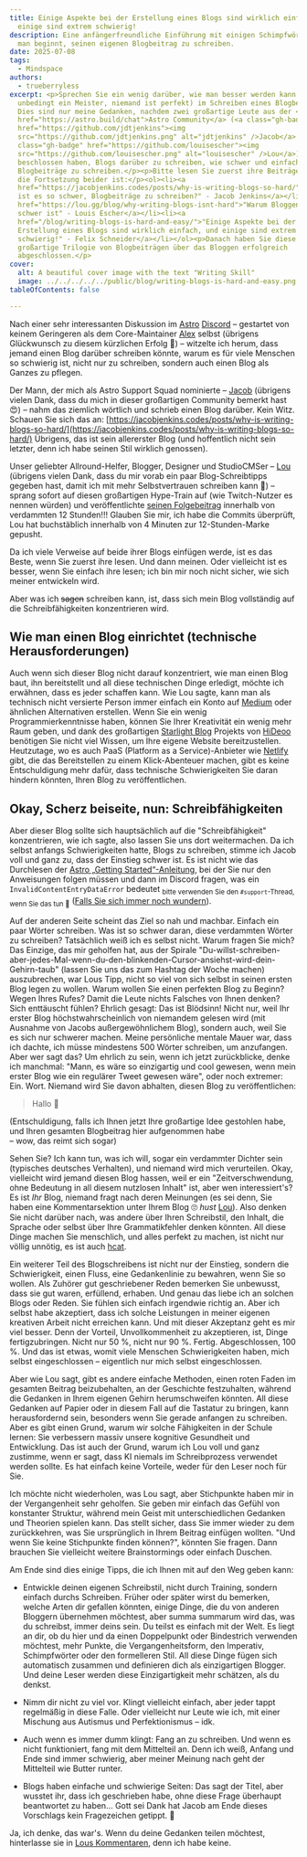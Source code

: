 ```yaml
---
title: Einige Aspekte bei der Erstellung eines Blogs sind wirklich einfach, und
  einige sind extrem schwierig!
description: Eine anfängerfreundliche Einführung mit einigen Schimpfwörtern, wie
  man beginnt, seinen eigenen Blogbeitrag zu schreiben.
date: 2025-07-08
tags:
  - Mindspace
authors:
  - trueberryless
excerpt: <p>Sprechen Sie ein wenig darüber, wie man besser werden kann (nicht
  unbedingt ein Meister, niemand ist perfekt) im Schreiben eines Blogbeitrags.
  Dies sind nur meine Gedanken, nachdem zwei großartige Leute aus der <a
  href="https://astro.build/chat">Astro Community</a> (<a class="gh-badge"
  href="https://github.com/jdtjenkins"><img
  src="https://github.com/jdtjenkins.png" alt="jdtjenkins" />Jacob</a> und <a
  class="gh-badge" href="https://github.com/louisescher"><img
  src="https://github.com/louisescher.png" alt="louisescher" />Lou</a>)
  beschlossen haben, Blogs darüber zu schreiben, wie schwer und einfach es ist,
  Blogbeiträge zu schreiben.</p><p>Bitte lesen Sie zuerst ihre Beiträge, da dies
  die Fortsetzung beider ist:</p><ol><li><a
  href="https://jacobjenkins.codes/posts/why-is-writing-blogs-so-hard/">"Warum
  ist es so schwer, Blogbeiträge zu schreiben?" - Jacob Jenkins</a></li><li><a
  href="https://lou.gg/blog/why-writing-blogs-isnt-hard">"Warum Bloggen nicht
  schwer ist" - Louis Escher</a></li><li><a
  href="/blog/writing-blogs-is-hard-and-easy/">"Einige Aspekte bei der
  Erstellung eines Blogs sind wirklich einfach, und einige sind extrem
  schwierig!" - Felix Schneider</a></li></ol><p>Danach haben Sie diese
  großartige Trilogie von Blogbeiträgen über das Bloggen erfolgreich
  abgeschlossen.</p>
cover:
  alt: A beautiful cover image with the text "Writing Skill"
  image: ../../../../../public/blog/writing-blogs-is-hard-and-easy.png
tableOfContents: false

---
```


Nach einer sehr interessanten Diskussion im [Astro](https://github.com/withastro) [Discord](https://astro.build/chat) – gestartet von keinem Geringeren als dem Core-Maintainer [Alex](https://github.com/alexanderniebuhr) selbst (übrigens Glückwunsch zu diesem kürzlichen Erfolg 🎉) – witzelte ich herum, dass jemand einen Blog darüber schreiben könnte, warum es für viele Menschen so schwierig ist, nicht nur zu schreiben, sondern auch einen Blog als Ganzes zu pflegen.

Der Mann, der mich als Astro Support Squad nominierte – [Jacob](https://github.com/jdtjenkins) (übrigens vielen Dank, dass du mich in dieser großartigen Community bemerkt hast 😍) – nahm das ziemlich wörtlich und schrieb einen Blog darüber. Kein Witz. Schauen Sie sich das an: [https://jacobjenkins.codes/posts/why-is-writing-blogs-so-hard/](https://jacobjenkins.codes/posts/why-is-writing-blogs-so-hard/) Übrigens, das ist sein allererster Blog (und hoffentlich nicht sein letzter, denn ich habe seinen Stil wirklich genossen).

Unser geliebter Allround-Helfer, Blogger, Designer und StudioCMSer – [Lou](https://github.com/louisescher/) (übrigens vielen Dank, dass du mir vorab ein paar Blog-Schreibtipps gegeben hast, damit ich mit mehr Selbstvertrauen schreiben kann 🤩) – sprang sofort auf diesen großartigen Hype-Train auf (wie Twitch-Nutzer es nennen würden) und veröffentlichte [seinen Folgebeitrag](https://lou.gg/blog/why-writing-blogs-isnt-hard) innerhalb von verdammten 12 Stunden!!! Glauben Sie mir, ich habe die Commits überprüft, Lou hat buchstäblich innerhalb von 4 Minuten zur 12-Stunden-Marke gepusht.

Da ich viele Verweise auf beide ihrer Blogs einfügen werde, ist es das Beste, wenn Sie zuerst ihre lesen. Und dann meinen. Oder vielleicht ist es besser, wenn Sie einfach ihre lesen; ich bin mir noch nicht sicher, wie sich meiner entwickeln wird.

Aber was ich ~~sagen~~ schreiben kann, ist, dass sich mein Blog vollständig auf die Schreibfähigkeiten konzentrieren wird.

## Wie man einen Blog einrichtet (technische Herausforderungen)

Auch wenn sich dieser Blog nicht darauf konzentriert, wie man einen Blog baut, ihn bereitstellt und all diese technischen Dinge erledigt, möchte ich erwähnen, dass es jeder schaffen kann. Wie Lou sagte, kann man als technisch nicht versierte Person immer einfach ein Konto auf [Medium](https://medium.com/) oder ähnlichen Alternativen erstellen. Wenn Sie ein wenig Programmierkenntnisse haben, können Sie Ihrer Kreativität ein wenig mehr Raum geben, und dank des großartigen [Starlight Blog](https://starlight-blog-docs.vercel.app/) Projekts von [HiDeoo](https://github.com/HiDeoo) benötigen Sie nicht viel Wissen, um Ihre eigene Website bereitzustellen. Heutzutage, wo es auch PaaS (Platform as a Service)-Anbieter wie [Netlify](https://www.netlify.com/) gibt, die das Bereitstellen zu einem Klick-Abenteuer machen, gibt es keine Entschuldigung mehr dafür, dass technische Schwierigkeiten Sie daran hindern könnten, Ihren Blog zu veröffentlichen.

## Okay, Scherz beiseite, nun: Schreibfähigkeiten

Aber dieser Blog sollte sich hauptsächlich auf die "Schreibfähigkeit" konzentrieren, wie ich sagte, also lassen Sie uns dort weitermachen. Da ich selbst anfangs Schwierigkeiten hatte, Blogs zu schreiben, stimme ich Jacob voll und ganz zu, dass der Einstieg schwer ist. Es ist nicht wie das Durchlesen der [Astro „Getting Started“-Anleitung](https://docs.astro.build/en/install-and-setup/), bei der Sie nur den Anweisungen folgen müssen und dann im Discord fragen, was ein `InvalidContentEntryDataError` bedeutet <sub>bitte verwenden Sie den `#support`-Thread, wenn Sie das tun 🫶</sub> ([Falls Sie sich immer noch wundern](https://docs.astro.build/en/reference/errors/invalid-content-entry-data-error/)).

Auf der anderen Seite scheint das Ziel so nah und machbar. Einfach ein paar Wörter schreiben. Was ist so schwer daran, diese verdammten Wörter zu schreiben? Tatsächlich weiß ich es selbst nicht. Warum fragen Sie mich? Das Einzige, das mir geholfen hat, aus der Spirale "Du-willst-schreiben-aber-jedes-Mal-wenn-du-den-blinkenden-Cursor-ansiehst-wird-dein-Gehirn-taub" (lassen Sie uns das zum Hashtag der Woche machen) auszubrechen, war Lous Tipp, nicht so viel von sich selbst in seinen ersten Blog legen zu wollen. Warum wollen Sie einen perfekten Blog zu Beginn? Wegen Ihres Rufes? Damit die Leute nichts Falsches von Ihnen denken? Sich enttäuscht fühlen? Ehrlich gesagt: Das ist Blödsinn! Nicht nur, weil Ihr erster Blog höchstwahrscheinlich von niemandem gelesen wird (mit Ausnahme von Jacobs außergewöhnlichem Blog), sondern auch, weil Sie es sich nur schwerer machen. Meine persönliche mentale Mauer war, dass ich dachte, ich müsse mindestens 500 Wörter schreiben, um anzufangen. Aber wer sagt das? Um ehrlich zu sein, wenn ich jetzt zurückblicke, denke ich manchmal: "Mann, es wäre so einzigartig und cool gewesen, wenn mein erster Blog wie ein regulärer Tweet gewesen wäre", oder noch extremer: Ein. Wort. Niemand wird Sie davon abhalten, diesen Blog zu veröffentlichen:

> Hallo 👋

(Entschuldigung, falls ich Ihnen jetzt Ihre großartige Idee gestohlen habe,\
und Ihren gesamten Blogbeitrag hier aufgenommen habe\
– wow, das reimt sich sogar)

Sehen Sie? Ich kann tun, was ich will, sogar ein verdammter Dichter sein (typisches deutsches Verhalten), und niemand wird mich verurteilen. Okay, vielleicht wird jemand diesen Blog hassen, weil er ein "Zeitverschwendung, ohne Bedeutung in all diesem nutzlosen Inhalt" ist, aber wen interessiert's? Es ist *Ihr* Blog, <span id="comment-reference" class="fragment-highlight">niemand fragt nach deren Meinungen (es sei denn, Sie haben eine Kommentarsektion unter Ihrem Blog 🙄 *hust* [Lou](https://lou.gg/blog/why-writing-blogs-isnt-hard#chapter-five-its-the-8th-of-july)</span>). Also denken Sie nicht darüber nach, was andere über Ihren Schreibstil, den Inhalt, die Sprache oder selbst über Ihre Grammatikfehler denken könnten. All diese Dinge machen Sie menschlich, und alles perfekt zu machen, ist nicht nur völlig unnötig, es ist auch [hcat](https://jacobjenkins.codes/posts/why-is-writing-blogs-so-hard/#chapter-1---i-want-it-now).

Ein weiterer Teil des Blogschreibens ist nicht nur der Einstieg, sondern die Schwierigkeit, einen Fluss, eine Gedankenlinie zu bewahren, wenn Sie so wollen. Als Zuhörer gut geschriebener Reden bemerken Sie unbewusst, dass sie gut waren, erfüllend, erhaben. Und genau das liebe ich an solchen Blogs oder Reden. Sie fühlen sich einfach irgendwie richtig an. Aber ich selbst habe akzeptiert, dass ich solche Leistungen in meiner eigenen kreativen Arbeit nicht erreichen kann. Und mit dieser Akzeptanz geht es mir viel besser. Denn der Vorteil, Unvollkommenheit zu akzeptieren, ist, Dinge fertigzubringen. Nicht nur 50 %, nicht nur 90 %. Fertig. Abgeschlossen, 100 %. Und das ist etwas, womit viele Menschen Schwierigkeiten haben, mich selbst eingeschlossen – eigentlich nur mich selbst eingeschlossen.

Aber wie Lou sagt, gibt es andere einfache Methoden, einen roten Faden im gesamten Beitrag beizubehalten, an der Geschichte festzuhalten, während die Gedanken in Ihrem eigenen Gehirn herumschweifen könnten. All diese Gedanken auf Papier oder in diesem Fall auf die Tastatur zu bringen, kann herausfordernd sein, besonders wenn Sie gerade anfangen zu schreiben. Aber es gibt einen Grund, warum wir solche Fähigkeiten in der Schule lernen: Sie verbessern massiv unsere kognitive Gesundheit und Entwicklung. Das ist auch der Grund, warum ich Lou voll und ganz zustimme, wenn er sagt, dass KI niemals im Schreibprozess verwendet werden sollte. Es hat einfach keine Vorteile, weder für den Leser noch für Sie.

Ich möchte nicht wiederholen, was Lou sagt, aber Stichpunkte haben mir in der Vergangenheit sehr geholfen. Sie geben mir einfach das Gefühl von konstanter Struktur, während mein Geist mit unterschiedlichen Gedanken und Theorien spielen kann. Das stellt sicher, dass Sie immer wieder zu dem zurückkehren, was Sie ursprünglich in Ihrem Beitrag einfügen wollten. "Und wenn Sie keine Stichpunkte finden können?", könnten Sie fragen. Dann brauchen Sie vielleicht weitere Brainstormings oder einfach Duschen.

Am Ende sind dies einige Tipps, die ich Ihnen mit auf den Weg geben kann:

* Entwickle deinen eigenen Schreibstil, nicht durch Training, sondern einfach durchs Schreiben. Früher oder später wirst du bemerken, welche Arten dir gefallen könnten, einige Dinge, die du von anderen Bloggern übernehmen möchtest, aber summa summarum wird das, was du schreibst, immer deins sein. Du teilst es einfach mit der Welt. Es liegt an dir, ob du hier und da einen Doppelpunkt oder Bindestrich verwenden möchtest, mehr Punkte, die Vergangenheitsform, den Imperativ, Schimpfwörter oder den formelleren Stil. All diese Dinge fügen sich automatisch zusammen und definieren dich als einzigartigen Blogger. Und deine Leser werden diese Einzigartigkeit mehr schätzen, als du denkst.

* Nimm dir nicht zu viel vor. Klingt vielleicht einfach, aber jeder tappt regelmäßig in diese Falle. Oder vielleicht nur Leute wie ich, mit einer Mischung aus Autismus und Perfektionismus – idk.

* Auch wenn es immer dumm klingt: Fang an zu schreiben. Und wenn es nicht funktioniert, fang mit dem Mittelteil an. Denn ich weiß, Anfang und Ende sind immer schwierig, aber meiner Meinung nach geht der Mittelteil wie Butter runter.

* Blogs haben einfache und schwierige Seiten: Das sagt der Titel, aber wusstet ihr, dass ich geschrieben habe, ohne diese Frage überhaupt beantwortet zu haben... Gott sei Dank hat Jacob am Ende dieses Vorschlags kein Fragezeichen getippt. 🙏

Ja, ich denke, das war's. Wenn du deine Gedanken teilen möchtest, hinterlasse sie in [Lous Kommentaren](https://lou.gg/blog/why-writing-blogs-isnt-hard), denn ich habe keine.
